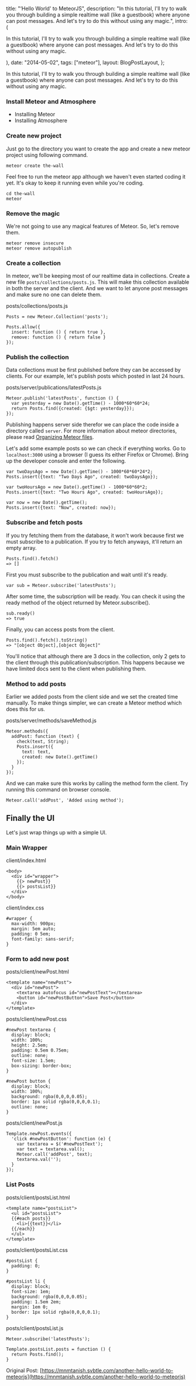 
  title: "‘Hello World' to MeteorJS",
  description:
    "In this tutorial, I'll try to walk you through building a simple  realtime wall (like a guestbook) where anyone can post messages. And  let's try to do this without using any magic.",
  intro: (
    <section>
      <p>
        In this tutorial, I'll try to walk you through building a simple
        realtime wall (like a guestbook) where anyone can post messages. And
        let's try to do this without using any magic.
      </p>
    </section>
  ),
  date: "2014-05-02",
  tags: ["meteor"],
  layout: BlogPostLayout,
};

In this tutorial, I'll try to walk you through building a simple realtime wall (like a guestbook) where anyone can post messages. And let's try to do this without using any magic.

### Install Meteor and Atmosphere

- Installing Meteor
- Installing Atmosphere

### Create new project

Just go to the directory you want to create the app and create a new meteor project using following command.

```
meteor create the-wall

```

Feel free to run the meteor app although we haven't even started coding it yet. It's okay to keep it running even while you're coding.

```
cd the-wall
meteor

```

### Remove the magic

We're not going to use any magical features of Meteor. So, let's remove them.

```
meteor remove insecure
meteor remove autopublish

```

### Create a collection

In meteor, we'll be keeping most of our realtime data in collections. Create a new file `posts/collections/posts.js`. This will make this collection available in both the server and the client. And we want to let anyone post messages and make sure no one can delete them.

posts/collections/posts.js

```
Posts = new Meteor.Collection('posts');

Posts.allow({
  insert: function () { return true },
  remove: function () { return false }
});

```

### Publish the collection

Data collections must be first published before they can be accessed by clients. For our example, let's publish posts which posted in last 24 hours.

posts/server/publications/latestPosts.js

```
Meteor.publish('latestPosts', function () {
  var yesterday = new Date().getTime() - 1000*60*60*24;
  return Posts.find({created: {$gt: yesterday}});
});

```

Publishing happens server side therefor we can place the code inside a directory called `server`. For more information about meteor directories, please read [Organizing Meteor files](#).

Let's add some example posts so we can check if everything works. Go to `localhost:3000` using a browser (I guess its either Firefox or Chrome). Bring up the developer console and enter the following.

```
var twoDaysAgo = new Date().getTime() - 1000*60*60*24*2;
Posts.insert({text: "Two Days Ago", created: twoDaysAgo});

var twoHoursAgo = new Date().getTime() - 1000*60*60*2;
Posts.insert({text: "Two Hours Ago", created: twoHoursAgo});

var now = new Date().getTime();
Posts.insert({text: "Now", created: now});

```

### Subscribe and fetch posts

If you try fetching them from the database, it won't work because first we must subscribe to a publication. If you try to fetch anyways, it'll return an empty array.

```
Posts.find().fetch()
=> []

```

First you must subscribe to the publication and wait until it's ready.

```
var sub = Meteor.subscribe('latestPosts');

```

After some time, the subscription will be ready. You can check it using the ready method of the object returned by Meteor.subscribe().

```
sub.ready()
=> true

```

Finally, you can access posts from the client.

```
Posts.find().fetch().toString()
=> "[object Object],[object Object]"

```

You'll notice that although there are 3 docs in the collection, only 2 gets to the client through this publication/subscription. This happens because we have limited docs sent to the client when publishing them.

### Method to add posts

Earlier we added posts from the client side and we set the created time manually. To make things simpler, we can create a Meteor method which does this for us.

posts/server/methods/saveMethod.js

```
Meteor.methods({
  addPost: function (text) {
    check(text, String);
    Posts.insert({
      text: text,
      created: new Date().getTime()
    });
  }
});

```

And we can make sure this works by calling the method form the client. Try running this command on browser console.

```
Meteor.call('addPost', 'Added using method');

```

## Finally the UI

Let's just wrap things up with a simple UI.

### Main Wrapper

client/index.html

```
<body>
  <div id="wrapper">
    {{> newPost}}
    {{> postsList}}
  </div>
</body>

```

client/index.css

```
#wrapper {
  max-width: 900px;
  margin: 5em auto;
  padding: 0 5em;
  font-family: sans-serif;
}

```

### Form to add new post

posts/client/newPost.html

```
<template name="newPost">
  <div id="newPost">
    <textarea autofocus id="newPostText"></textarea>
    <button id="newPostButton">Save Post</button>
  </div>
</template>

```

posts/client/newPost.css

```
#newPost textarea {
  display: block;
  width: 100%;
  height: 2.5em;
  padding: 0.5em 0.75em;
  outline: none;
  font-size: 1.5em;
  box-sizing: border-box;
}

#newPost button {
  display: block;
  width: 100%;
  background: rgba(0,0,0,0.05);
  border: 1px solid rgba(0,0,0,0.1);
  outline: none;
}

```

posts/client/newPost.js

```
Template.newPost.events({
  'click #newPostButton': function (e) {
    var textarea = $('#newPostText');
    var text = textarea.val();
    Meteor.call('addPost', text);
    textarea.val('');
  }
});

```

### List Posts

posts/client/postsList.html

```
<template name="postsList">
  <ul id="postsList">
  {{#each posts}}
    <li>{{text}}</li>
  {{/each}}
  </ul>
</template>

```

posts/client/postsList.css

```
#postsList {
  padding: 0;
}

#postsList li {
  display: block;
  font-size: 1em;
  background: rgba(0,0,0,0.05);
  padding: 1.5em 2em;
  margin: 1em 0;
  border: 1px solid rgba(0,0,0,0.1);
}

```

posts/client/postsList.js

```
Meteor.subscribe('latestPosts');

Template.postsList.posts = function () {
  return Posts.find();
}

```

Original Post: [https://mnmtanish.svbtle.com/another-hello-world-to-meteorjs](https://mnmtanish.svbtle.com/another-hello-world-to-meteorjs)
